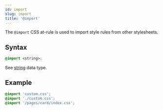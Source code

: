 ```yaml
---
id: import
slug: import
title: '@import'
---
```


The `@import` CSS at-rule is used to import style rules from other stylesheets.

## Syntax

```css
@import <string>;
```

See [string](api/css/data-type/string.mdx) data type.

## Example

```css
@import 'custom.css';
@import './custom.css';
@import '/pages/card/index.css';
```
